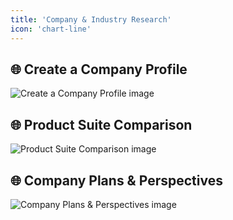 ```yaml
---
title: 'Company & Industry Research'
icon: 'chart-line'
---
```


## 🌐 Create a Company Profile
<img
	className="block dark:hidden"
	src="/images/useCases/company-industry-research-image1.jpg"
	alt="Create a Company Profile image"
/>

## 🌐 Product Suite Comparison
<img
	className="block dark:hidden"
	src="/images/useCases/company-industry-research-image2.jpg"
	alt="Product Suite Comparison image"
/>

## 🌐 Company Plans & Perspectives
<img
	className="block dark:hidden"
	src="/images/useCases/company-industry-research-image3.jpg"
	alt="Company Plans & Perspectives image"
/>

